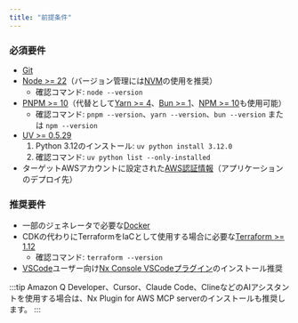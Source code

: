 ```yaml
---
title: "前提条件"
---
```





### 必須要件

- [Git](https://git-scm.com/book/en/v2/Getting-Started-Installing-Git)
- [Node >= 22](https://nodejs.org/en/download)（バージョン管理には[NVM](https://github.com/nvm-sh/nvm)の使用を推奨）
  - 確認コマンド: `node --version`
- [PNPM >= 10](https://pnpm.io/installation#using-npm)（代替として[Yarn >= 4](https://yarnpkg.com/getting-started/install)、[Bun >= 1](https://bun.sh/docs/installation)、[NPM >= 10](https://nodejs.org/en/learn/getting-started/an-introduction-to-the-npm-package-manager)も使用可能）
  - 確認コマンド: `pnpm --version`、`yarn --version`、`bun --version` または `npm --version`
- [UV >= 0.5.29](https://docs.astral.sh/uv/getting-started/installation/)
  1. Python 3.12のインストール: `uv python install 3.12.0`
  2. 確認コマンド: `uv python list --only-installed`
- ターゲットAWSアカウントに設定された[AWS認証情報](https://docs.aws.amazon.com/sdkref/latest/guide/access.html)（アプリケーションのデプロイ先）

### 推奨要件

- 一部のジェネレータで必要な[Docker](https://www.docker.com/)
- CDKの代わりにTerraformをIaCとして使用する場合に必要な[Terraform >= 1.12](https://developer.hashicorp.com/terraform/install)
  - 確認コマンド: `terraform --version`
- [VSCode](https://code.visualstudio.com/)ユーザー向け[Nx Console VSCodeプラグイン](https://marketplace.visualstudio.com/items?itemName=nrwl.angular-console)のインストール推奨

:::tip
Amazon Q Developer、Cursor、Claude Code、ClineなどのAIアシスタントを使用する場合は、<Link path="/get_started/building-with-ai">Nx Plugin for AWS MCP serverのインストール</Link>も推奨します。
:::